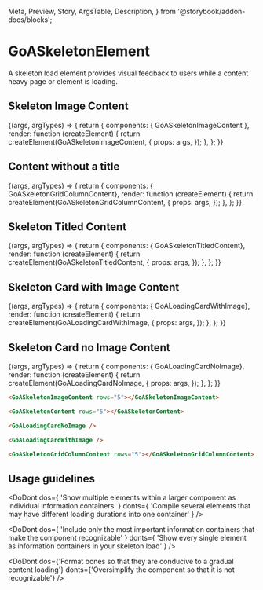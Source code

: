 
  Meta,
  Preview,
  Story,
  ArgsTable,
  Description,
} from '@storybook/addon-docs/blocks';

<Meta
  title="Vue/Components/SkeletonElement"
  component={GoASkeletonElement}
  argTypes={{}}
/>

# GoASkeletonElement

A skeleton load element provides visual feedback to users while a content heavy page or element is loading.

## Skeleton Image Content

<Canvas>
  <Story
    name="Skeleton Image Content"
    height={150}
    args={{
      rows: 5,
    }}
  >
    {(args, argTypes) => {
      return {
        components: { GoASkeletonImageContent },
        render: function (createElement) {
          return createElement(GoASkeletonImageContent, {
            props: args,
          });
        },
      };
    }}
  </Story>
</Canvas>

## Content without a title

<Canvas>
  <Story
    name="Content without a title"
    height={150}
    args={{
      rows: 5,
    }}
  >
    {(args, argTypes) => {
      return {
        components: { GoASkeletonGridColumnContent},
        render: function (createElement) {
          return createElement(GoASkeletonGridColumnContent, {
            props: args,
          });
        },
      };
    }}
  </Story>
</Canvas>

## Skeleton Titled Content

<Canvas>
  <Story
    name="Skeleton Titled Content"
    height={150}
    args={{
      rows: 5,
    }}
  >
    {(args, argTypes) => {
      return {
        components: { GoASkeletonTitledContent},
        render: function (createElement) {
          return createElement(GoASkeletonTitledContent, {
            props: args,
          });
        },
      };
    }}
  </Story>
</Canvas>


## Skeleton Card with Image Content

<Canvas>
  <Story
    name="Skeleton Card with Image Content"
    height={150}
    args={{
    }}
  >
    {(args, argTypes) => {
      return {
        components: { GoALoadingCardWithImage},
        render: function (createElement) {
          return createElement(GoALoadingCardWithImage, {
            props: args,
          });
        },
      };
    }}
  </Story>
</Canvas>

## Skeleton Card no Image Content

<Canvas>
  <Story
    name="Skeleton Card no Image Content"
    height={150}
    args={{
    }}
  >
    {(args, argTypes) => {
      return {
        components: { GoALoadingCardNoImage},
        render: function (createElement) {
          return createElement(GoALoadingCardNoImage, {
            props: args,
          });
        },
      };
    }}
  </Story>
</Canvas>

```html
<GoASkeletonImageContent rows="5"></GoASkeletonImageContent>

<GoASkeletonContent rows="5"></GoASkeletonContent>

<GoALoadingCardNoImage />

<GoALoadingCardWithImage />

<GoASkeletonGridColumnContent rows="5"></GoASkeletonGridColumnContent>
```

## Usage guidelines

<DoDont
  dos={
    'Show multiple elements within a larger component as individual information containers'
  }
  donts={
    'Compile several elements that may have different loading durations into one container'
  }
/>

<DoDont
  dos={
    'Include only the most important information containers that make the component recognizable'
  }
  donts={
    'Show every single element as information containers in your skeleton load'
  }
/>

<DoDont
  dos={'Format bones so that they are conducive to a gradual content loading'}
  donts={'Oversimplify the component so that it is not recognizable'}
/>
